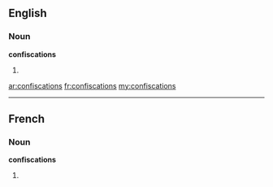 ==English==

===Noun===
'''confiscations'''

# {{plural of|[[confiscation]]}}

[[ar:confiscations]]
[[fr:confiscations]]
[[my:confiscations]]

----
==French==

===Noun===
'''confiscations''' {{f}}

# {{plural of|[[confiscation]]|lang=fr}}
{{rfc-auto}}